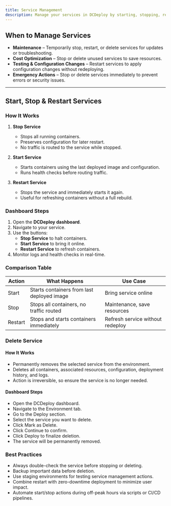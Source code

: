 ```yaml
---
title: Service Management
description: Manage your services in DCDeploy by starting, stopping, restarting, or deleting them. This guide covers the full lifecycle of service management for maintenance, cost optimization, and operational control.
---
```


## When to Manage Services

- **Maintenance** – Temporarily stop, restart, or delete services for updates or troubleshooting.  
- **Cost Optimization** – Stop or delete unused services to save resources.  
- **Testing & Configuration Changes** – Restart services to apply configuration changes without redeploying.  
- **Emergency Actions** – Stop or delete services immediately to prevent errors or security issues.  

---

## Start, Stop & Restart Services

### How It Works

1. **Stop Service**  
   - Stops all running containers.  
   - Preserves configuration for later restart.  
   - No traffic is routed to the service while stopped.  

2. **Start Service**  
   - Starts containers using the last deployed image and configuration.  
   - Runs health checks before routing traffic.  

3. **Restart Service**  
   - Stops the service and immediately starts it again.  
   - Useful for refreshing containers without a full rebuild.  

### Dashboard Steps

1. Open the **DCDeploy dashboard**.  
2. Navigate to your service.  
3. Use the buttons:  
   - **Stop Service** to halt containers.  
   - **Start Service** to bring it online.  
   - **Restart Service** to refresh containers.  
4. Monitor logs and health checks in real-time.  

 

### Comparison Table 
| Action  | What Happens                               | Use Case                         |
| ------- | ------------------------------------------ | -------------------------------- |
| Start   | Starts containers from last deployed image | Bring service online             |
| Stop    | Stops all containers, no traffic routed    | Maintenance, save resources      |
| Restart | Stops and starts containers immediately    | Refresh service without redeploy |

### Delete Service
#### How It Works
- Permanently removes the selected service from the environment.
- Deletes all containers, associated resources, configuration, deployment history, and logs.
- Action is irreversible, so ensure the service is no longer needed.

#### Dashboard Steps
- Open the DCDeploy dashboard.
- Navigate to the Environment tab.
- Go to the Deploy section.
- Select the service you want to delete.
- Click Mark as Delete.
- Click Continue to confirm.
- Click Deploy to finalize deletion.
- The service will be permanently removed.

### Best Practices

- Always double-check the service before stopping or deleting.
- Backup important data before deletion.
- Use staging environments for testing service management actions.
- Combine restart with zero-downtime deployment to minimize user impact.
- Automate start/stop actions during off-peak hours via scripts or CI/CD pipelines.

